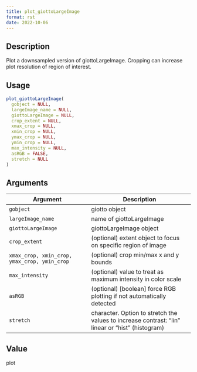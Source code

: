 ```yaml
--- 
title: plot_giottoLargeImage 
format: rst 
date: 2022-10-06 
--- 
```


## Description

Plot a downsampled version of giottoLargeImage. Cropping can increase plot resolution of region of interest.


## Usage

```r
plot_giottoLargeImage(
  gobject = NULL,
  largeImage_name = NULL,
  giottoLargeImage = NULL,
  crop_extent = NULL,
  xmax_crop = NULL,
  xmin_crop = NULL,
  ymax_crop = NULL,
  ymin_crop = NULL,
  max_intensity = NULL,
  asRGB = FALSE,
  stretch = NULL
)
```


## Arguments

Argument      |Description
------------- |----------------
`gobject`     |     giotto object
`largeImage_name`     |     name of giottoLargeImage
`giottoLargeImage`     |     giottoLargeImage object
`crop_extent`     |     (optional) extent object to focus on specific region of image
`xmax_crop, xmin_crop, ymax_crop, ymin_crop`     |     (optional) crop min/max x and y bounds
`max_intensity`     |     (optional) value to treat as maximum intensity in color scale
`asRGB`     |     (optional) [boolean] force RGB plotting if not automatically detected
`stretch`     |     character. Option to stretch the values to increase contrast: "lin" linear or "hist" (histogram)


## Value

plot


